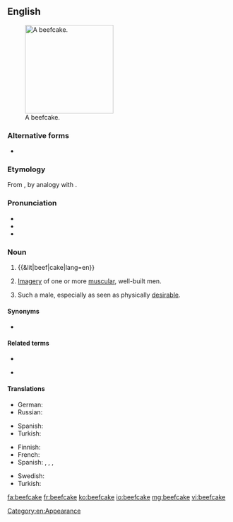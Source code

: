 ==English==
{{was wotd|2011|October|10}}
{{wikipedia}}
[[File:Carlsons.jpg|thumb|200px|A beefcake.]]

===Alternative forms===
* {{l|en|beef-cake}}

===Etymology===
From {{compound|beef|cake|lang=en}}, by analogy with {{m|en|cheesecake||an image of a sexy young woman}}.

===Pronunciation===
* {{IPA|/ˈbiːfˌkeɪk/|lang=en}}
* {{audio|En-us-ncalif-beefcake2.ogg|Audio (US)|lang=en}}
* {{audio|En-us-ncalif-beefcake1.ogg|Audio (Northern California, US)|lang=en}}

===Noun===
{{en-noun}}

# {{&lit|beef|cake|lang=en}}
# {{lb|en|informal|uncountable}} [[imagery|Imagery]] of one or more [[muscular]], well-built men.
# {{lb|en|informal|countable}} Such a male, especially as seen as physically [[desirable]].

====Synonyms====
* {{sense|attractive man}} {{l|en|lady-killer}}

====Related terms====
* {{l|en|beefy}}
* {{sense|photography}} {{l|en|cheesecake}}

====Translations====
{{trans-top|imagery of muscular men}}
* German: {{t|de|Muskelprotz|m}} {{qualifier|pejorative}} {{gloss|muscle-man}}
* Russian: {{t|ru|бифкейк|m|tr=}}
{{trans-mid}}
* Spanish: {{t-needed|es}}
* Turkish: {{t|tr|kas yumağı}} {{gloss|muscle-skein}}
{{trans-bottom}}

{{trans-top|muscular, desirable man}}
* Finnish: {{t+|fi|lihaskimppu}}
* French: {{t+|fr|bellâtre|m}}
* Spanish: {{t|es|galán|m}}, {{qualifier|Argentina|Bolivia|Chile|Colombia}} {{t+|es|churro|m}}, {{qualifier|Latin America}} {{t|es|mijito rico|m}}, {{t+|es|guapetón|m}}
{{trans-mid}}
* Swedish: {{t|sv|muskelknutte|c}}
* Turkish: {{t|tr|biftekkek}}
{{trans-bottom}}

[[Category:en:Appearance]]

[[fa:beefcake]]
[[fr:beefcake]]
[[ko:beefcake]]
[[io:beefcake]]
[[mg:beefcake]]
[[vi:beefcake]]